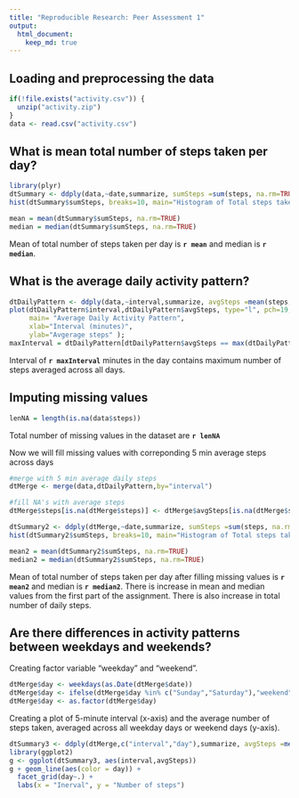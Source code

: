 ```yaml
---
title: "Reproducible Research: Peer Assessment 1"
output: 
  html_document:
    keep_md: true
---
```



## Loading and preprocessing the data

```r
if(!file.exists("activity.csv")) {
  unzip("activity.zip")
}
data <- read.csv("activity.csv")
```


## What is mean total number of steps taken per day?
```r
library(plyr)
dtSummary <- ddply(data,~date,summarize, sumSteps =sum(steps, na.rm=TRUE))
hist(dtSummary$sumSteps, breaks=10, main="Histogram of Total steps taken per day" , xlab="Steps")

mean = mean(dtSummary$sumSteps, na.rm=TRUE)
median = median(dtSummary$sumSteps, na.rm=TRUE)
```

Mean of total number of steps taken per day is **`r mean`** and median is **`r median`**.



## What is the average daily activity pattern?
```r
dtDailyPattern <- ddply(data,~interval,summarize, avgSteps =mean(steps, na.rm=TRUE))
plot(dtDailyPattern$interval,dtDailyPattern$avgSteps, type="l", pch=19,col="blue",
     main= "Average Daily Activity Pattern",
     xlab="Interval (minutes)", 
     ylab="Avgerage steps" );
maxInterval = dtDailyPattern[dtDailyPattern$avgSteps == max(dtDailyPattern$avgSteps),1]
```

Interval of **`r maxInterval`** minutes in the day contains maximum number of steps averaged across all days.


## Imputing missing values
```r
lenNA = length(is.na(data$steps))
```
Total number of missing values in the dataset are **`r lenNA`**

Now we will fill missing values with correponding 5 min average steps across days

```r
#merge with 5 min average daily steps
dtMerge <- merge(data,dtDailyPattern,by="interval")     

#fill NA's with average steps
dtMerge$steps[is.na(dtMerge$steps)] <- dtMerge$avgSteps[is.na(dtMerge$steps)]

dtSummary2 <- ddply(dtMerge,~date,summarize, sumSteps =sum(steps, na.rm=TRUE))
hist(dtSummary2$sumSteps, breaks=10, main="Histogram of Total steps taken per day" , xlab="Steps")

mean2 = mean(dtSummary2$sumSteps, na.rm=TRUE)
median2 = median(dtSummary2$sumSteps, na.rm=TRUE)
```

Mean of total number of steps taken per day after filling missing values is **`r mean2`** and median is **`r median2`**. 
There is increase in mean and median values from the first part of the assignment.
There  is also increase in total number of daily steps.


## Are there differences in activity patterns between weekdays and weekends?

Creating factor variable "weekday" and "weekend".

```r
dtMerge$day <- weekdays(as.Date(dtMerge$date))
dtMerge$day <- ifelse(dtMerge$day %in% c("Sunday","Saturday"),"weekend","weekday")
dtMerge$day <- as.factor(dtMerge$day)
```

Creating a plot of 5-minute interval (x-axis) and the average number of steps taken, averaged across all weekday days or weekend days (y-axis).

```r
dtSummary3 <- ddply(dtMerge,c("interval","day"),summarize, avgSteps =mean(steps, na.rm=TRUE))
library(ggplot2)
g <- ggplot(dtSummary3, aes(interval,avgSteps))
g + geom_line(aes(color = day)) +  
  facet_grid(day~.) + 
  labs(x = "Inerval", y = "Number of steps")
```


